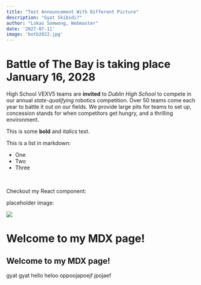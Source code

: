 ```yaml
---
title: "Test Announcement With Different Picture"
description: "Gyat Skibidi?"
author: "Lukas Somwong, Webmaster"
date: '2027-07-11'
image: 'botb2022.jpg'
---
```


# Battle of The Bay is taking place January 16, 2028

High School VEXV5 teams are **invited** to _Dublin High School_ to compete in our annual _state-qualifying_ robotics competition. Over 50 teams come
each year to battle it out on our fields. We provide large pits for teams to set up, concession stands for when competitors get hungry, and a thrilling
environment.

This is some **bold** and _italics_ text.

This is a list in markdown:

- One
- Two
- Three

<br />

Checkout my React component:

placeholder image:

<Image src="/skillsonly.jpg" />

# Welcome to my MDX page!

## Welcome to my MDX page!

gyat gyat hello heloo oppoojapoejf jpojaef
